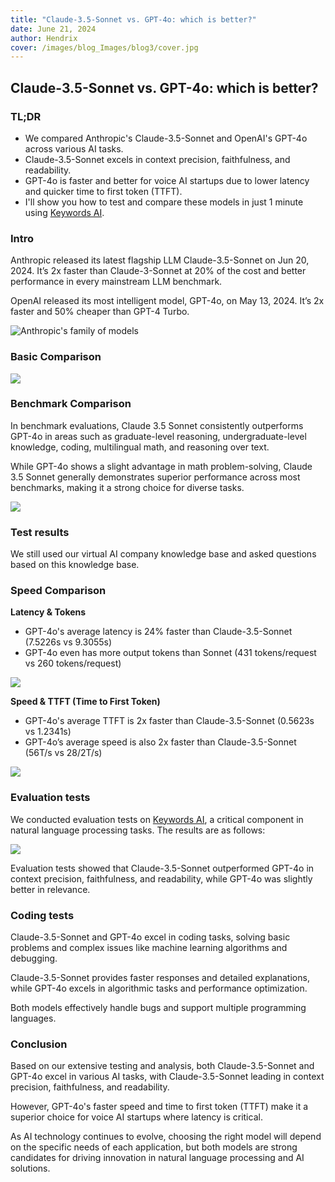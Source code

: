 ```yaml
---
title: "Claude-3.5-Sonnet vs. GPT-4o: which is better?"
date: June 21, 2024
author: Hendrix
cover: /images/blog_Images/blog3/cover.jpg
---
```


## Claude-3.5-Sonnet vs. GPT-4o: which is better?

### TL;DR

- We compared Anthropic's Claude-3.5-Sonnet and OpenAI's GPT-4o across various AI tasks.  
- Claude-3.5-Sonnet excels in context precision, faithfulness, and readability.  
- GPT-4o is faster and better for voice AI startups due to lower latency and quicker time to first token (TTFT).  
- I'll show you how to test and compare these models in just 1 minute using [Keywords AI](https://keywordsai.co).

### Intro

Anthropic released its latest flagship LLM Claude-3.5-Sonnet on Jun 20, 2024. It’s 2x faster than Claude-3-Sonnet at 20% of the cost and better performance in every mainstream LLM benchmark.  

OpenAI released its most intelligent model, GPT-4o, on May 13, 2024. It’s 2x faster and 50% cheaper than GPT-4 Turbo.

![Anthropic's family of models](/images/blog_Images/blog3/anthropic.jpg)

### Basic Comparison

![ ](/images/blog_Images/blog3/basic.jpg)

### Benchmark Comparison

In benchmark evaluations, Claude 3.5 Sonnet consistently outperforms GPT-4o in areas such as graduate-level reasoning, undergraduate-level knowledge, coding, multilingual math, and reasoning over text.  

While GPT-4o shows a slight advantage in math problem-solving, Claude 3.5 Sonnet generally demonstrates superior performance across most benchmarks, making it a strong choice for diverse tasks.

![ ](/images/blog_Images/blog3/benchmark.jpg)

### Test results

We still used our virtual AI company knowledge base and asked questions based on this knowledge base.

### Speed Comparison

**Latency & Tokens**  

- GPT-4o's average latency is 24% faster than Claude-3.5-Sonnet (7.5226s vs 9.3055s)  
- GPT-4o even has more output tokens than Sonnet (431 tokens/request vs 260 tokens/request)

![ ](/images/blog_Images/blog3/latency.jpg)

**Speed & TTFT (Time to First Token)**  

- GPT-4o's average TTFT is 2x faster than Claude-3.5-Sonnet (0.5623s vs 1.2341s)  
- GPT-4o’s average speed is also 2x faster than Claude-3.5-Sonnet (56T/s vs 28/2T/s)

![ ](/images/blog_Images/blog3/ttft.jpg)

### Evaluation tests

We conducted evaluation tests on [Keywords AI](https://keywordsai.co), a critical component in natural language processing tasks. The results are as follows:

![ ](/images/blog_Images/blog3/eval.jpg)

Evaluation tests showed that Claude-3.5-Sonnet outperformed GPT-4o in context precision, faithfulness, and readability, while GPT-4o was slightly better in relevance.

### Coding tests

Claude-3.5-Sonnet and GPT-4o excel in coding tasks, solving basic problems and complex issues like machine learning algorithms and debugging.  

Claude-3.5-Sonnet provides faster responses and detailed explanations, while GPT-4o excels in algorithmic tasks and performance optimization.  

Both models effectively handle bugs and support multiple programming languages.

### Conclusion

Based on our extensive testing and analysis, both Claude-3.5-Sonnet and GPT-4o excel in various AI tasks, with Claude-3.5-Sonnet leading in context precision, faithfulness, and readability.  

However, GPT-4o's faster speed and time to first token (TTFT) make it a superior choice for voice AI startups where latency is critical.  

As AI technology continues to evolve, choosing the right model will depend on the specific needs of each application, but both models are strong candidates for driving innovation in natural language processing and AI solutions.
